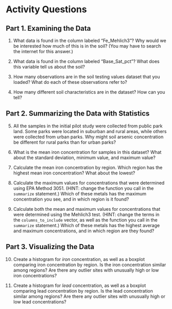 
# Activity Questions

## Part 1. Examining the Data
1. What data is found in the column labeled "Fe_Mehlich3"? Why would we be interested how much of this is in the soil? (You may have to search the internet for this answer.)

2. What data is found in the column labeled "Base_Sat_pct"? What does this variable tell us about the soil?

3. How many observations are in the soil testing values dataset that you loaded? What do each of these observations refer to?

4. How many different soil characteristics are in the dataset? How can you tell?

## Part 2. Summarizing the Data with Statistics

5. All the samples in the initial pilot study were collected from public park land. Some parks were located in suburban and rural areas, while others were collected from urban parks. Why might soil arsenic concentration be different for rural parks than for urban parks?

6. What is the mean iron concentration for samples in this dataset? What about the standard deviation, minimum value, and maximum value?

7. Calculate the mean iron concentration by region. Which region has the highest mean iron concentration? What about the lowest?

8. Calculate the maximum values for concentrations that were determined using EPA Method 3051. (HINT: change the function you call in the `summarize` statement.) Which of these metals has the maximum concentration you see, and in which region is it found?

9. Calculate both the mean and maximum values for concentrations that were determined using the Mehlich3 test. (HINT: change the terms in the `columns_to_include` vector, as well as the function you call in the `summarize` statement.) Which of these metals has the highest average and maximum concentrations, and in which region are they found?

## Part 3. Visualizing the Data

10. Create a histogram for _iron_ concentration, as well as a boxplot comparing iron concentration by region. Is the iron concentration similar among regions? Are there any outlier sites with unusually high or low iron concentrations?

11. Create a histogram for _lead_ concentration, as well as a boxplot comparing lead concentration by region. Is the lead concentration similar among regions? Are there any outlier sites with unusually high or low lead concentrations?

